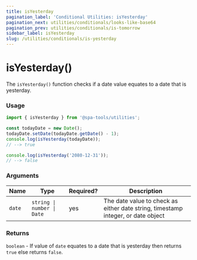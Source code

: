 ```yaml
---
title: isYesterday
pagination_label: 'Conditional Utilities: isYesterday'
pagination_next: utilities/conditionals/looks-like-base64
pagination_prev: utilities/conditionals/is-tomorrow
sidebar_label: isYesterday
slug: /utilities/conditionals/is-yesterday
---
```



<PackageCaption packageName='@spa-tools/utilities' />

# isYesterday()

The `isYesterday()` function checks if a date value equates to a date that is yesterday.

### Usage

```ts
import { isYesterday } from '@spa-tools/utilities';

const todayDate = new Date();
todayDate.setDate(todayDate.getDate() - 1);
console.log(isYesterday(todayDate));
// --> true

console.log(isYesterday('2080-12-31'));
// --> false
```

### Arguments

| Name   | Type                       | Required? | Description                                                                      |
| ------ | -------------------------- | --------- | -------------------------------------------------------------------------------- |
| `date` | `string \| number \| Date` | yes       | The date value to check as either date string, timestamp integer, or date object |

### Returns

`boolean` - If value of `date` equates to a date that is yesterday then returns `true` else returns `false`.
